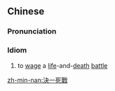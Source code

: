 {{also|决一死战}}
==Chinese==
{{zh-forms|s=决一死战|type=112}}

===Pronunciation===
{{zh-pron
|m=jué一sǐzhàn
|cat=id
}}

===Idiom===
{{zh-idiom}}

# to [[wage]] a [[life]]-and-[[death]] [[battle]]

[[zh-min-nan:決一死戰]]